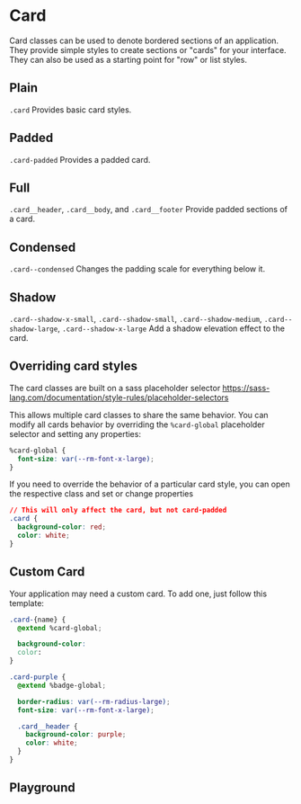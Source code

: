 
# Card

Card classes can be used to denote bordered sections of an application. They provide simple styles to create sections or "cards" for your interface. They can also be used as a starting point for "row" or list styles.

<!-- Either use <Stories /> to automatically render each story -->
<!-- Or manually render them with custom descriptions -->

## Plain

`.card` Provides basic card styles.

<Canvas withToolbar>
  <Story id='components-card--plain' />
</Canvas>

## Padded

`.card-padded` Provides a padded card.

<Canvas withToolbar>
  <Story id='components-card--padded' />
</Canvas>

## Full

`.card__header`, `.card__body`, and `.card__footer` Provide padded sections of a card.

<Canvas withToolbar>
  <Story id='components-card--full' />
</Canvas>

## Condensed

`.card--condensed` Changes the padding scale for everything below it.

<Canvas withToolbar>
  <Story id='components-card--condensed' />
</Canvas>

## Shadow

`.card--shadow-x-small`, `.card--shadow-small`, `.card--shadow-medium`, `.card--shadow-large`, `.card--shadow-x-large` Add a shadow elevation effect to the card.

<Canvas withToolbar>
  <Story id='components-card--shadow' />
</Canvas>


## Overriding card styles

The card classes are built on a sass placeholder selector https://sass-lang.com/documentation/style-rules/placeholder-selectors

This allows multiple card classes to share the same behavior. You can modify all cards behavior by overriding the `%card-global` placeholder selector and setting any properties:
```css
%card-global {
  font-size: var(--rm-font-x-large);
}
```

If you need to override the behavior of a particular card style, you can open the respective class and set or change properties
```css
// This will only affect the card, but not card-padded
.card {
  background-color: red;
  color: white;
}
```

## Custom Card

Your application may need a custom card. To add one, just follow this template:
```css
.card-{name} {
  @extend %card-global;

  background-color:
  color:
}
```

```css
.card-purple {
  @extend %badge-global;

  border-radius: var(--rm-radius-large);
  font-size: var(--rm-font-x-large);

  .card__header {
    background-color: purple;
    color: white;
  }
}
```

## Playground

<Primary/>
<ArgsTable of='.' story='^'/>
